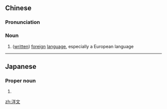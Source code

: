 ==Chinese==
{{zh-forms}}

===Pronunciation===
{{zh-pron
|m=yángwén
|c=joeng4 man4,joeng4 man4-2
|cat=n
}}

===Noun===
{{zh-noun}}

# ([[written]]) [[foreign]] [[language]], especially a European language

----

==Japanese==
{{ja-kanjitab|洋|文}}

===Proper noun===
{{ja-pos|proper|ひろふみ}}

# {{given name|male|lang=ja|sort=ひろふみ}}

[[zh:洋文]]